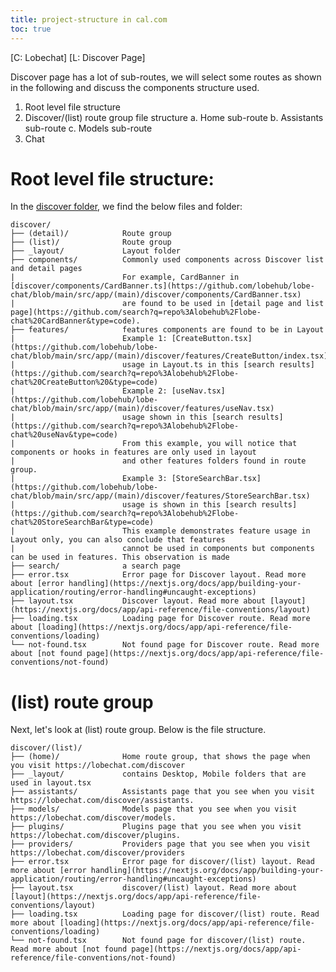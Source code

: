```yaml
---
title: project-structure in cal.com
toc: true
---
```


[C: Lobechat]
[L: Discover Page]

Discover page has a lot of sub-routes, we will select some routes as shown in the following and discuss 
the components structure used.

1. Root level file structure
2. Discover/(list) route group file structure
  a. Home sub-route
  b. Assistants sub-route
  c. Models sub-route
3. Chat 


# Root level file structure:

In the [discover folder](https://github.com/lobehub/lobe-chat/tree/main/src/app/(main)/discover), we find the below 
files and folder:

```
discover/
├── (detail)/            Route group
├── (list)/              Route group
├── _layout/             Layout folder
├── components/          Commonly used components across Discover list and detail pages
|                        For example, CardBanner in [discover/components/CardBanner.ts](https://github.com/lobehub/lobe-chat/blob/main/src/app/(main)/discover/components/CardBanner.tsx)
|                        are found to be used in [detail page and list page](https://github.com/search?q=repo%3Alobehub%2Flobe-chat%20CardBanner&type=code).
├── features/            features components are found to be in Layout
|                        Example 1: [CreateButton.tsx](https://github.com/lobehub/lobe-chat/blob/main/src/app/(main)/discover/features/CreateButton/index.tsx) 
|                        usage in Layout.ts in this [search results](https://github.com/search?q=repo%3Alobehub%2Flobe-chat%20CreateButton%20&type=code)
|                        Example 2: [useNav.tsx](https://github.com/lobehub/lobe-chat/blob/main/src/app/(main)/discover/features/useNav.tsx)
|                        usage shown in this [search results](https://github.com/search?q=repo%3Alobehub%2Flobe-chat%20useNav&type=code) 
|                        From this example, you will notice that components or hooks in features are only used in layout
|                        and other features folders found in route group.
|                        Example 3: [StoreSearchBar.tsx](https://github.com/lobehub/lobe-chat/blob/main/src/app/(main)/discover/features/StoreSearchBar.tsx)
|                        usage is shown in this [search results](https://github.com/search?q=repo%3Alobehub%2Flobe-chat%20StoreSearchBar&type=code)
|                        This example demonstrates feature usage in Layout only, you can also conclude that features
|                        cannot be used in components but components can be used in features. This observation is made
├── search/              a search page
├── error.tsx            Error page for Discover layout. Read more about [error handling](https://nextjs.org/docs/app/building-your-application/routing/error-handling#uncaught-exceptions)
├── layout.tsx           Discover layout. Read more about [layout](https://nextjs.org/docs/app/api-reference/file-conventions/layout)
├── loading.tsx          Loading page for Discover route. Read more about [loading](https://nextjs.org/docs/app/api-reference/file-conventions/loading)
└── not-found.tsx        Not found page for Discover route. Read more about [not found page](https://nextjs.org/docs/app/api-reference/file-conventions/not-found)
```

# (list) route group
Next, let's look at (list) route group. Below is the file structure.

```
discover/(list)/
├── (home)/              Home route group, that shows the page when you visit https://lobechat.com/discover
├── _layout/             contains Desktop, Mobile folders that are used in layout.tsx
├── assistants/          Assistants page that you see when you visit https://lobechat.com/discover/assistants.
├── models/              Models page that you see when you visit https://lobechat.com/discover/models. 
├── plugins/             Plugins page that you see when you visit https://lobechat.com/discover/plugins.
├── providers/           Providers page that you see when you visit https://lobechat.com/discover/providers
├── error.tsx            Error page for discover/(list) layout. Read more about [error handling](https://nextjs.org/docs/app/building-your-application/routing/error-handling#uncaught-exceptions)
├── layout.tsx           discover/(list) layout. Read more about [layout](https://nextjs.org/docs/app/api-reference/file-conventions/layout)
├── loading.tsx          Loading page for discover/(list) route. Read more about [loading](https://nextjs.org/docs/app/api-reference/file-conventions/loading)
└── not-found.tsx        Not found page for discover/(list) route. Read more about [not found page](https://nextjs.org/docs/app/api-reference/file-conventions/not-found)
```
